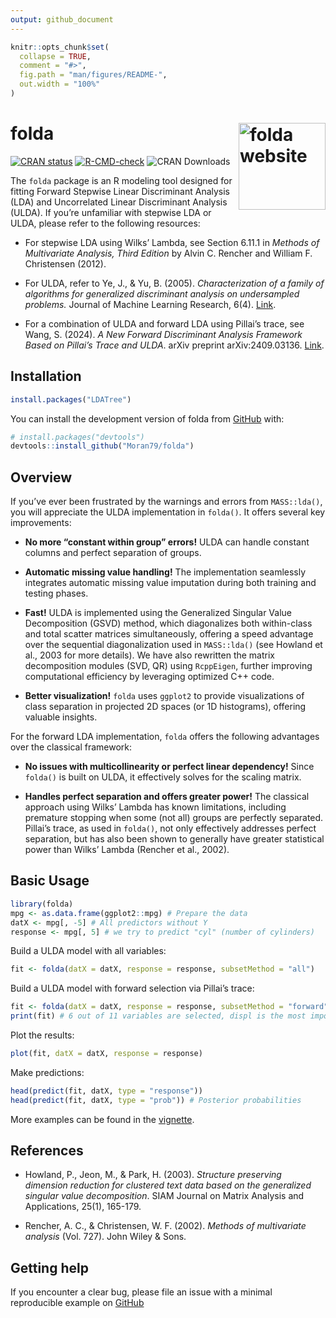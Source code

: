 ```yaml
---
output: github_document
---
```


<!-- README.md is generated from README.Rmd. Please edit that file -->

```r
knitr::opts_chunk$set(
  collapse = TRUE,
  comment = "#>",
  fig.path = "man/figures/README-",
  out.width = "100%"
)
```

# folda <a href="http://iamwangsiyu.com/folda/"><img src="man/figures/logo.png" align="right" height="139" alt="folda website" /></a>

<!-- badges: start -->
[![CRAN status](https://www.r-pkg.org/badges/version/folda)](https://CRAN.R-project.org/package=folda)
[![R-CMD-check](https://github.com/Moran79/folda/actions/workflows/R-CMD-check.yaml/badge.svg)](https://github.com/Moran79/folda/actions/workflows/R-CMD-check.yaml)
![CRAN Downloads](https://cranlogs.r-pkg.org/badges/grand-total/folda)
<!-- badges: end -->

The `folda` package is an R modeling tool designed for fitting Forward Stepwise Linear Discriminant Analysis (LDA) and Uncorrelated Linear Discriminant Analysis (ULDA). If you're unfamiliar with stepwise LDA or ULDA, please refer to the following resources:

* For stepwise LDA using Wilks' Lambda, see Section 6.11.1 in *Methods of Multivariate Analysis, Third Edition* by Alvin C. Rencher and William F. Christensen (2012).

* For ULDA, refer to Ye, J., & Yu, B. (2005). *Characterization of a family of algorithms for generalized discriminant analysis on undersampled problems.* Journal of Machine Learning Research, 6(4).
    [Link](https://www.jmlr.org/papers/volume6/ye05a/ye05a.pdf).

* For a combination of ULDA and forward LDA using Pillai's trace, see Wang, S. (2024). *A New Forward Discriminant Analysis Framework Based on Pillai's Trace and ULDA*. arXiv preprint arXiv:2409.03136. [Link](https://arxiv.org/abs/2409.03136).


## Installation

``` r
install.packages("LDATree")
```

You can install the development version of folda from [GitHub](https://github.com/) with:

``` r
# install.packages("devtools")
devtools::install_github("Moran79/folda")
```

## Overview

If you've ever been frustrated by the warnings and errors from `MASS::lda()`, you will appreciate the ULDA implementation in `folda()`. It offers several key improvements:

* **No more "constant within group" errors!** ULDA can handle constant columns and perfect separation of groups.
  
* **Automatic missing value handling!** The implementation seamlessly integrates automatic missing value imputation during both training and testing phases.

* **Fast!** ULDA is implemented using the Generalized Singular Value Decomposition (GSVD) method, which diagonalizes both within-class and total scatter matrices simultaneously, offering a speed advantage over the sequential diagonalization used in `MASS::lda()` (see Howland et al., 2003 for more details). We have also rewritten the matrix decomposition modules (SVD, QR) using `RcppEigen`, further improving computational efficiency by leveraging optimized C++ code.

* **Better visualization!** `folda` uses `ggplot2` to provide visualizations of class separation in projected 2D spaces (or 1D histograms), offering valuable insights.

For the forward LDA implementation, `folda` offers the following advantages over the classical framework:

* **No issues with multicollinearity or perfect linear dependency!** Since `folda()` is built on ULDA, it effectively solves for the scaling matrix.

* **Handles perfect separation and offers greater power!** The classical approach using Wilks' Lambda has known limitations, including premature stopping when some (not all) groups are perfectly separated. Pillai's trace, as used in `folda()`, not only effectively addresses perfect separation, but has also been shown to generally have greater statistical power than Wilks' Lambda (Rencher et al., 2002).


## Basic Usage

```r
library(folda)
mpg <- as.data.frame(ggplot2::mpg) # Prepare the data
datX <- mpg[, -5] # All predictors without Y
response <- mpg[, 5] # we try to predict "cyl" (number of cylinders)
```

Build a ULDA model with all variables:

```r
fit <- folda(datX = datX, response = response, subsetMethod = "all")
```

Build a ULDA model with forward selection via Pillai's trace:

```r
fit <- folda(datX = datX, response = response, subsetMethod = "forward", testStat = "Pillai")
print(fit) # 6 out of 11 variables are selected, displ is the most important among them
```

Plot the results:

```r
plot(fit, datX = datX, response = response)
```

Make predictions:

```r
head(predict(fit, datX, type = "response"))
head(predict(fit, datX, type = "prob")) # Posterior probabilities
```

More examples can be found in the [vignette](https://iamwangsiyu.com/folda/articles/folda.html).

## References

* Howland, P., Jeon, M., & Park, H. (2003). *Structure preserving dimension reduction for clustered text data based on the generalized singular value decomposition*. SIAM Journal on Matrix Analysis and Applications, 25(1), 165-179.

* Rencher, A. C., & Christensen, W. F. (2002). *Methods of multivariate analysis* (Vol. 727). John Wiley & Sons.

## Getting help

If you encounter a clear bug, please file an issue with a minimal reproducible example on [GitHub](https://github.com/Moran79/folda/issues)
